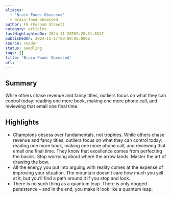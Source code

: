 ```yaml
---
aliases:
  - 'Brain Food: Obsessed'
  - brain-food-obsessed
author: FS (Farnam Street)
category: articles
lastHighlightedOn: 2024-11-20T09:20:51.851Z
publishedOn: 2024-11-17T00:00:00.000Z
source: reader
status: seedling
tags: []
title: 'Brain Food: Obsessed'
url: ''
---
```

## Summary

While others chase revenue and fancy titles, outliers focus on what they can control today: reading one more book, making one more phone call, and reviewing that email one final time.

## Highlights

- Champions obsess over fundamentals, not trophies.
  While others chase revenue and fancy titles, outliers focus on what they can control today: reading one more book, making one more phone call, and reviewing that email one final time. They know that excellence comes from perfecting the basics.
  Stop worrying about where the arrow lands. Master the art of drawing the bow.
- All the energy you put into arguing with reality comes at the expense of improving your situation. The mountain doesn’t care how much you yell at it, but you’ll find a path around it if you stop and look.
- There is no such thing as a quantum leap. There is only dogged persistence – and in the end, you make it look like a quantum leap.
